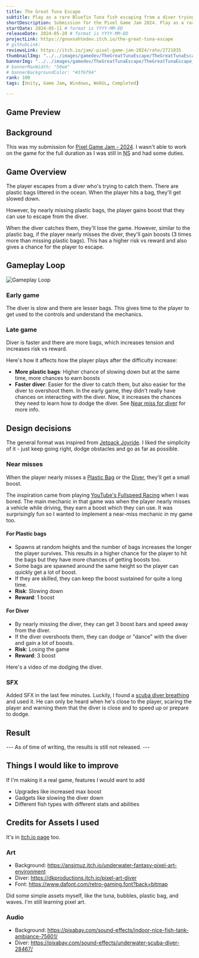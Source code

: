 ```yaml
---
title: The Great Tuna Escape
subtitle: Play as a rare Bluefin Tuna fish escaping from a diver trying to catch you.
shortDescription: Submission for the Pixel Game Jam 2024. Play as a rare Bluefin Tuna fish escaping from a diver trying to catch you.
startDate: 2024-05-11 # format is YYYY-MM-DD
releaseDate: 2024-05-20 # format is YYYY-MM-DD
projectLink: https://gnoxnahtedev.itch.io/the-great-tuna-escape
# githubLink: 
reviewsLink: https://itch.io/jam/-pixel-game-jam-2024/rate/2721035
thumbnailImg: "../../images/gamedev/TheGreatTunaEscape/TheGreatTunaEscape_Thumbnail.png"
bannerImg: "../../images/gamedev/TheGreatTunaEscape/TheGreatTunaEscape_Thumbnail2.png"
# bannerMaxWidth: "50em"
# bannerBackgroundColor: "#3f6f94"
rank: 100
tags: [Unity, Game Jam, Windows, WebGL, Completed]

---
```


## Game Preview
<ItchGameEmbed itchLink="https://itch.io/embed-upload/10506970?color=333333" projectName="Test"/>

## Background
This was my submission for [Pixel Game Jam - 2024](https://itch.io/jam/-pixel-game-jam-2024). I wasn't able to work on the game for the full duration as I was still in <abbr title="National Service">NS</abbr> and had some duties. 

## Game Overview
The player escapes from a diver who's trying to catch them. There are plastic bags littered in the ocean. When the player hits a bag, they'll get slowed down. 

However, by nearly missing plastic bags, the player gains boost that they can use to escape from the diver. 

When the diver catches them, they'll lose the game. However, similar to the plastic bag, if the player nearly misses the diver, they'll gain boosts (3 times more than missing plastic bags). This has a higher risk vs reward and also gives a chance for the player to escape.

## Gameplay Loop
![Gameplay Loop](../../images/gamedev/TheGreatTunaEscape/TheGreatTunaEscape_GameplayLoop.png)

### Early game
The diver is slow and there are lesser bags. This gives time to the player to get used to the controls and understand the mechanics.

### Late game
Diver is faster and there are more bags, which increases tension and increases risk vs reward.

Here's how it affects how the player plays after the difficulty increase:
- **More plastic bags**: Higher chance of slowing down but at the same time, more chances to earn boosts
- **Faster diver**: Easier for the diver to catch them, but also easier for the diver to overshoot them. In the early game, they didn't really have chances on interacting with the diver. Now, it increases the chances they need to learn how to dodge the diver. See [Near miss for diver](#for-diver) for more info.

## Design decisions
The general format was inspired from [Jetpack Joyride](https://www.halfbrick.com/games/jetpack-joyride-classic). I liked the simplicity of it - just keep going right, dodge obstacles and go as far as possible.

### Near misses
When the player nearly misses a [Plastic Bag](#for-plastic-bags) or the [Diver](#for-diver), they'll get a small boost.

The inspiration came from playing [YouTube's Fullspeed Racing](https://www.youtube.com/playables/UgkxbgLQk7KP4zQKHctwKY-XKtpJ_OBWL4aO) when I was bored. The main mechanic in that game was when the player nearly misses a vehicle while driving, they earn a boost which they can use. It was surprisingly fun so I wanted to implement a near-miss mechanic in my game too.

#### For Plastic bags
- Spawns at random heights and the number of bags increases the longer the player survives. This results in a higher chance for the player to hit the bags but they have more chances of getting boosts too.
- Some bags are spawned around the same height so the player can quickly get a lot of boost.
- If they are skilled, they can keep the boost sustained for quite a long time.
- **Risk**: Slowing down 
- **Reward**: 1 boost

#### For Diver
- By nearly missing the diver, they can get 3 boost bars and speed away from the diver.
- If the diver overshoots them, they can dodge or "dance" with the diver and gain a lot of boosts.
- **Risk**: Losing the game
- **Reward**: 3 boost

Here's a video of me dodging the diver.
<YoutubeEmbed youtubeLink="https://www.youtube.com/embed/Qc6iz-6DEVM?start=260" title="The Great Tuna Escape Gameplay" />

### SFX
Added SFX in the last few minutes. Luckily, I found a [scuba diver breathing](https://pixabay.com/sound-effects/underwater-scuba-diver-28467/) and used it. He can only be heard when he's close to the player, scaring the player and warning them that the diver is close and to speed up or prepare to dodge.

## Result
--- As of time of writing, the results is still not released. ---

## Things I would like to improve
If I'm making it a real game, features I would want to add
- Upgrades like increased max boost
- Gadgets like slowing the diver down
- Different fish types with different stats and abilities

## Credits for Assets I used
It's in [itch.io page](https://gnoxnahtedev.itch.io/the-great-tuna-escape) too.
### Art
- Background: https://ansimuz.itch.io/underwater-fantasy-pixel-art-environment
- Diver: https://dkproductions.itch.io/pixel-art-diver
- Font: https://www.dafont.com/retro-gaming.font?back=bitmap

Did some simple assets myself, like the tuna, bubbles, plastic bag, and waves. I'm still learning pixel art.

### Audio
- Background: https://pixabay.com/sound-effects/indoor-nice-fish-tank-ambiance-75601/
- Diver: https://pixabay.com/sound-effects/underwater-scuba-diver-28467/